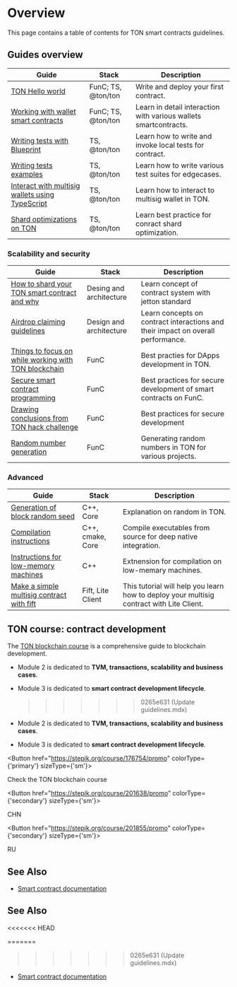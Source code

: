 
# Overview

This page contains a table of contents for TON smart contracts guidelines.

## Guides overview

| Guide                                                                                               | Stack              | Description                                                      |
| --------------------------------------------------------------------------------------------------- | ------------------ | ---------------------------------------------------------------- |
| [TON Hello world](https://tonhelloworld.com/01-wallet/)                                             | FunC; TS, @ton/ton | Write and deploy your first contract.                            |
| [Working with wallet smart contracts](/v3/guidelines/smart-contracts/howto/wallet/)                 | FunC; TS, @ton/ton | Learn in detail interaction with various wallets smartcontracts. |
| [Writing tests with Blueprint](/v3/guidelines/smart-contracts/testing/overview/)                    | TS, @ton/ton       | Learn how to write and invoke local tests for contract.          |
| [Writing tests examples](/v3/guidelines/smart-contracts/testing/writing-test-examples/)             | TS, @ton/ton       | Learn how to write various test suites for edgecases.            |
| [Interact with multisig wallets using TypeScript](/v3/guidelines/smart-contracts/howto/multisig-js) | TS, @ton/ton       | Learn how to interact to multisig wallet in TON.                 |
| [Shard optimizations on TON](/v3/guidelines/smart-contracts/howto/shard-optimization/)              | TS, @ton/ton       | Learn best practice for conract shard optimization.              |

### Scalability and security

| Guide                                                                                                                                                  | Stack                   | Description                                                                      |
| ------------------------------------------------------------------------------------------------------------------------------------------------------ | ----------------------- | -------------------------------------------------------------------------------- |
| [How to shard your TON smart contract and why](https://blog.ton.org/how-to-shard-your-ton-smart-contract-and-why-studying-the-anatomy-of-tons-jettons) | Desing and architecture | Learn concept of contract system with jetton standard                            |
| [Airdrop claiming guidelines](/v3/guidelines/smart-contracts/howto/airdrop-claim-best-practice/)                                                       | Design and architecture | Learn concepts on contract interactions and their impact on overall performance. |
| [Things to focus on while working with TON blockchain](/v3/guidelines/smart-contracts/security/things-to-focus/)                                       | FunC                    | Best practies for DApps development in TON.                                      |
| [Secure smart contract programming](/v3/guidelines/smart-contracts/security/secure-programming/)                                                       | FunC                    | Best practices for secure development of smart contracts on FunC.                |
| [Drawing conclusions from TON hack challenge](/v3/guidelines/smart-contracts/security/ton-hack-challenge-1/)                                           | FunC                    | Best practices for secure development                                            |
| [Random number generation](/v3/guidelines/smart-contracts/security/random-number-generation/)                                                          | FunC                    | Generating random numbers in TON for various projects.                           |

### Advanced

| Guide                                                                                                         | Stack             | Description                                                                              |
| ------------------------------------------------------------------------------------------------------------- | ----------------- | ---------------------------------------------------------------------------------------- |
| [Generation of block random seed](/v3/guidelines/smart-contracts/security/random/)                            | C++, Core         | Explanation on random in TON.                                                            |
| [Compilation instructions](/v3/guidelines/smart-contracts/howto/compile/compilation-instructions/)            | C++, cmake, Core  | Compile executables from source for deep native integration.                             |
| [Instructions for low-memory machines](/v3/guidelines/smart-contracts/howto/compile/instructions-low-memory/) | С++               | Extnension for compilation on low-memary machines.                                       |
| [Make a simple multisig contract with fift](/v3/guidelines/smart-contracts/howto/multisig/)                   | Fift, Lite Client | This tutorial will help you learn how to deploy your multisig contract with Lite Client. |

## TON course: contract development

The [TON blockchain course](https://stepik.org/course/176754/) is a comprehensive guide to blockchain development.

- Module 2 is dedicated to **TVM, transactions, scalability and business cases**.
- Module 3 is dedicated to **smart contract development lifecycle**.

  > > > > > > > 0265e631 (Update guidelines.mdx)

- Module 2 is dedicated to **TVM, transactions, scalability and business cases**.
- Module 3 is dedicated to **smart contract development lifecycle**.

<Button href="https://stepik.org/course/176754/promo"
        colorType={'primary'} sizeType={'sm'}>

Check the TON blockchain course

</Button>

<Button href="https://stepik.org/course/201638/promo"
        colorType={'secondary'} sizeType={'sm'}>

CHN

</Button>

<Button href="https://stepik.org/course/201855/promo"
        colorType={'secondary'} sizeType={'sm'}>

RU

</Button>

## See Also

- [Smart contract documentation](/v3/documentation/smart-contracts/overview/)

## See Also

<<<<<<< HEAD

=======

> > > > > > > 0265e631 (Update guidelines.mdx)

- [Smart contract documentation](/v3/documentation/smart-contracts/overview/)
